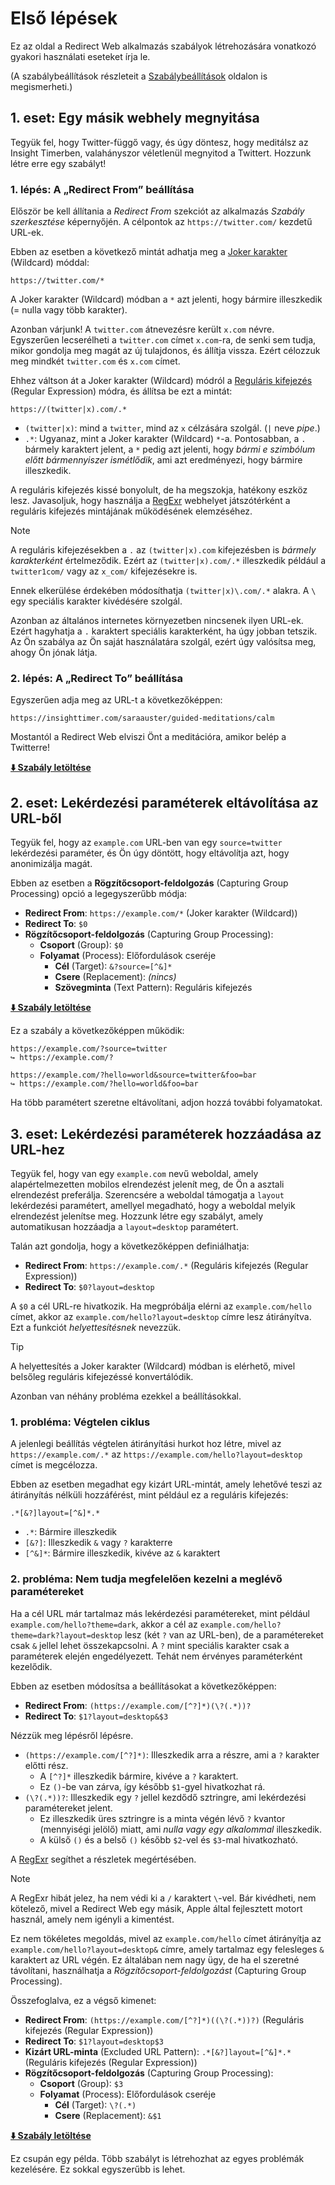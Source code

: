 # Első lépések

Ez az oldal a Redirect Web alkalmazás szabályok létrehozására vonatkozó gyakori használati eseteket írja le.

(A szabálybeállítások részleteit a [Szabálybeállítások](./rule-settings) oldalon is megismerheti.)

## 1. eset: Egy másik webhely megnyitása

Tegyük fel, hogy Twitter-függő vagy, és úgy döntesz, hogy meditálsz az Insight Timerben, valahányszor véletlenül megnyitod a Twittert. Hozzunk létre erre egy szabályt!

### 1. lépés: A „Redirect From” beállítása

Először be kell állítania a *Redirect From* szekciót az alkalmazás *Szabály szerkesztése* képernyőjén. A célpontok az `https://twitter.com/` kezdetű URL-ek.

Ebben az esetben a következő mintát adhatja meg a [Joker karakter](rule-settings?id=wildcard) (Wildcard) móddal:

```
https://twitter.com/*
```

A Joker karakter (Wildcard) módban a `*` azt jelenti, hogy bármire illeszkedik (= nulla vagy több karakter).

Azonban várjunk! A `twitter.com` átnevezésre került `x.com` névre. Egyszerűen lecserélheti a `twitter.com` címet `x.com`-ra, de senki sem tudja, mikor gondolja meg magát az új tulajdonos, és állítja vissza. Ezért célozzuk meg mindkét `twitter.com` és `x.com` címet.

Ehhez váltson át a Joker karakter (Wildcard) módról a [Reguláris kifejezés](rule-settings?id=regular-expression) (Regular Expression) módra, és állítsa be ezt a mintát:

```
https://(twitter|x).com/.*
```

* `(twitter|x)`: mind a `twitter`, mind az `x` célzására szolgál. (`|` neve *pipe*.)
* `.*`: Ugyanaz, mint a Joker karakter (Wildcard) `*`-a. Pontosabban, a `.` bármely karaktert jelent, a `*` pedig azt jelenti, hogy *bármi e szimbólum előtt bármennyiszer ismétlődik*, ami azt eredményezi, hogy bármire illeszkedik.

A reguláris kifejezés kissé bonyolult, de ha megszokja, hatékony eszköz lesz. Javasoljuk, hogy használja a [RegExr](https://regexr.com) webhelyet játszótérként a reguláris kifejezés mintájának működésének elemzéséhez.

> [!NOTE]
> A reguláris kifejezésekben a `.` az `(twitter|x).com` kifejezésben is *bármely karakterként* értelmeződik. Ezért az `(twitter|x).com/.*` illeszkedik például a `twitter1com/` vagy az `x_com/` kifejezésekre is.
>
> Ennek elkerülése érdekében módosíthatja `(twitter|x)\.com/.*` alakra. A `\` egy speciális karakter kivédésére szolgál.
>
> Azonban az általános internetes környezetben nincsenek ilyen URL-ek. Ezért hagyhatja a `.` karaktert speciális karakterként, ha úgy jobban tetszik. Az Ön szabálya az Ön saját használatára szolgál, ezért úgy valósítsa meg, ahogy Ön jónak látja.

### 2. lépés: A „Redirect To” beállítása

Egyszerűen adja meg az URL-t a következőképpen:

```
https://insighttimer.com/saraauster/guided-meditations/calm
```

Mostantól a Redirect Web elviszi Önt a meditációra, amikor belép a Twitterre!

**[⬇️ Szabály letöltése](/rules/reduce-twitter-addiction.redirectweb)**

## 2. eset: Lekérdezési paraméterek eltávolítása az URL-ből

Tegyük fel, hogy az `example.com` URL-ben van egy `source=twitter` lekérdezési paraméter, és Ön úgy döntött, hogy eltávolítja azt, hogy anonimizálja magát.

Ebben az esetben a **Rögzítőcsoport-feldolgozás** (Capturing Group Processing) opció a legegyszerűbb módja:

* **Redirect From**: `https://example.com/*` (Joker karakter (Wildcard))
* **Redirect To**: `$0`
* **Rögzítőcsoport-feldolgozás** (Capturing Group Processing):
    * **Csoport** (Group): `$0`
    * **Folyamat** (Process): Előfordulások cseréje
        * **Cél** (Target): `&?source=[^&]*`
        * **Csere** (Replacement): *(nincs)*
        * **Szövegminta** (Text Pattern): Reguláris kifejezés

**[⬇️ Szabály letöltése](/rules/remove-parameters.redirectweb)**

Ez a szabály a következőképpen működik:

```
https://example.com/?source=twitter
↪ https://example.com/?

https://example.com/?hello=world&source=twitter&foo=bar
↪ https://example.com/?hello=world&foo=bar
```

Ha több paramétert szeretne eltávolítani, adjon hozzá további folyamatokat.

## 3. eset: Lekérdezési paraméterek hozzáadása az URL-hez

Tegyük fel, hogy van egy `example.com` nevű weboldal, amely alapértelmezetten mobilos elrendezést jelenít meg, de Ön a asztali elrendezést preferálja. Szerencsére a weboldal támogatja a `layout` lekérdezési paramétert, amellyel megadható, hogy a weboldal melyik elrendezést jelenítse meg. Hozzunk létre egy szabályt, amely automatikusan hozzáadja a `layout=desktop` paramétert.

Talán azt gondolja, hogy a következőképpen definiálhatja:

* **Redirect From**: `https://example.com/.*` (Reguláris kifejezés (Regular Expression))
* **Redirect To**: `$0?layout=desktop`

A `$0` a cél URL-re hivatkozik. Ha megpróbálja elérni az `example.com/hello` címet, akkor az `example.com/hello?layout=desktop` címre lesz átirányítva. Ezt a funkciót *helyettesítésnek* nevezzük.

> [!TIP]
> A helyettesítés a Joker karakter (Wildcard) módban is elérhető, mivel belsőleg reguláris kifejezéssé konvertálódik.

Azonban van néhány probléma ezekkel a beállításokkal.

### 1. probléma: Végtelen ciklus

A jelenlegi beállítás végtelen átirányítási hurkot hoz létre, mivel az `https://example.com/.*` az `https://example.com/hello?layout=desktop` címet is megcélozza.

Ebben az esetben megadhat egy kizárt URL-mintát, amely lehetővé teszi az átirányítás nélküli hozzáférést, mint például ez a reguláris kifejezés:

```
.*[&?]layout=[^&]*.*
```

* `.*`: Bármire illeszkedik
* `[&?]`: Illeszkedik `&` vagy `?` karakterre
* `[^&]*`: Bármire illeszkedik, kivéve az `&` karaktert

### 2. probléma: Nem tudja megfelelően kezelni a meglévő paramétereket

Ha a cél URL már tartalmaz más lekérdezési paramétereket, mint például `example.com/hello?theme=dark`, akkor a cél az `example.com/hello?theme=dark?layout=desktop` lesz (két `?` van az URL-ben), de a paramétereket csak `&` jellel lehet összekapcsolni. A `?` mint speciális karakter csak a paraméterek elején engedélyezett. Tehát nem érvényes paraméterként kezelődik.

Ebben az esetben módosítsa a beállításokat a következőképpen:

* **Redirect From**: `(https://example.com/[^?]*)(\?(.*))?`
* **Redirect To**: `$1?layout=desktop&$3`

Nézzük meg lépésről lépésre.

* `(https://example.com/[^?]*)`: Illeszkedik arra a részre, ami a `?` karakter előtti rész.
    * A `[^?]*` illeszkedik bármire, kivéve a `?` karaktert.
    * Ez `()`-be van zárva, így később `$1`-gyel hivatkozhat rá.
* `(\?(.*))?`: Illeszkedik egy `?` jellel kezdődő sztringre, ami lekérdezési paramétereket jelent.
    * Ez illeszkedik üres sztringre is a minta végén lévő `?` kvantor (mennyiségi jelölő) miatt, ami *nulla vagy egy alkalommal* illeszkedik.
    * A külső `()` és a belső `()` később `$2`-vel és `$3`-mal hivatkozható.

A [RegExr](https://regexr.com) segíthet a részletek megértésében.

> [!NOTE]
> A RegExr hibát jelez, ha nem védi ki a `/` karaktert `\`-vel. Bár kivédheti, nem kötelező, mivel a Redirect Web egy másik, Apple által fejlesztett motort használ, amely nem igényli a kimentést.

Ez nem tökéletes megoldás, mivel az `example.com/hello` címet átirányítja az `example.com/hello?layout=desktop&` címre, amely tartalmaz egy felesleges `&` karaktert az URL végén. Ez általában nem nagy ügy, de ha el szeretné távolítani, használhatja a *Rögzítőcsoport-feldolgozást* (Capturing Group Processing).

Összefoglalva, ez a végső kimenet:

* **Redirect From**: `(https://example.com/[^?]*)((\?(.*))?)` (Reguláris kifejezés (Regular Expression))
* **Redirect To**: `$1?layout=desktop$3`
* **Kizárt URL-minta** (Excluded URL Pattern): `.*[&?]layout=[^&]*.*` (Reguláris kifejezés (Regular Expression))
* **Rögzítőcsoport-feldolgozás** (Capturing Group Processing):
    * **Csoport** (Group): `$3`
    * **Folyamat** (Process): Előfordulások cseréje
        * **Cél** (Target): `\?(.*)`
        * **Csere** (Replacement): `&$1`

**[⬇️ Szabály letöltése](/rules/add-parameters.redirectweb)**

Ez csupán egy példa. Több szabályt is létrehozhat az egyes problémák kezelésére. Ez sokkal egyszerűbb is lehet.
